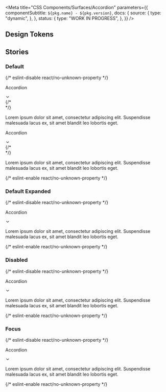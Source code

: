 

<Meta
  title="CSS Components/Surfaces/Accordion"
  parameters={{
    componentSubtitle: `${pkg.name} - ${pkg.version}`,
    docs: {
      source: {
        type: "dynamic",
      },
    },
    status: {
      type: "WORK IN PROGRESS",
    },
  }}
/>

<Description markdown={readme} />

## Design Tokens

<DesignTokenDocBlock categoryName="Accordion" viewType="table" />

## Stories

### Default

<Canvas>
  {/* eslint-disable react/no-unknown-property */}
  <Story name="Default">
    <div>
      <div class="story--components-surfaces-accordion--default">
        <div class="denhaag-theme">
          <div class="denhaag-accordion">
            <div class="denhaag-accordion-container">
              <div
                class="denhaag-accordion__panel"
                tabindex="0"
                role="button"
                aria-disabled="false"
                aria-expanded="false"
              >
                <div class="denhaag-accordion__summary">
                  <p class="denhaag-accordion__title">Accordion</p>
                </div>
                <div class="denhaag-accordion__icon" aria-disabled="false" aria-hidden="true">
                  <span>
                    <svg
                      width="1em"
                      height="1em"
                      viewBox="0 0 24 24"
                      fill="none"
                      xmlns="http://www.w3.org/2000/svg"
                      class="denhaag-icon"
                      focusable="false"
                      aria-hidden="true"
                      shape-rendering="auto"
                    >
                      <path
                        d="M5.293 8.293a1 1 0 011.414 0L12 13.586l5.293-5.293a1 1 0 111.414 1.414l-6 6a1 1 0 01-1.414 0l-6-6a1 1 0 010-1.414z"
                        fill="currentColor"
                      ></path>
                    </svg>
                  </span>
                  <span></span>
                </div>
              </div>
              {/* <div class="denhaag-accordion__collapse denhaag-accordion__collapse--hidden"> */}
              <div class="denhaag-accordion__collapse">
                <div>
                  <div>
                    <div role="region">
                      <div class="denhaag-accordion__details">
                        <p class="denhaag-accordion__paragraph">
                          Lorem ipsum dolor sit amet, consectetur adipiscing elit. Suspendisse malesuada lacus ex, sit
                          amet blandit leo lobortis eget.
                        </p>
                      </div>
                    </div>
                  </div>
                </div>
              </div>
            </div>
            <div class="denhaag-accordion-container">
              <div
                class="denhaag-accordion__panel"
                tabindex="0"
                role="button"
                aria-disabled="false"
                aria-expanded="false"
              >
                <div class="denhaag-accordion__summary">
                  <p class="denhaag-accordion__title">Accordion</p>
                </div>
                <div class="denhaag-accordion__icon" aria-disabled="false" aria-hidden="true">
                  <span>
                    <svg
                      width="1em"
                      height="1em"
                      viewBox="0 0 24 24"
                      fill="none"
                      xmlns="http://www.w3.org/2000/svg"
                      class="denhaag-icon"
                      focusable="false"
                      aria-hidden="true"
                      shape-rendering="auto"
                    >
                      <path
                        d="M5.293 8.293a1 1 0 011.414 0L12 13.586l5.293-5.293a1 1 0 111.414 1.414l-6 6a1 1 0 01-1.414 0l-6-6a1 1 0 010-1.414z"
                        fill="currentColor"
                      ></path>
                    </svg>
                  </span>
                  <span></span>
                </div>
              </div>
              {/* <div class="denhaag-accordion__collapse denhaag-accordion__collapse--hidden"> */}
              <div class="denhaag-accordion__collapse">
                <div>
                  <div>
                    <div role="region">
                      <div class="denhaag-accordion__details">
                        <p class="denhaag-accordion__paragraph">
                          Lorem ipsum dolor sit amet, consectetur adipiscing elit. Suspendisse malesuada lacus ex, sit
                          amet blandit leo lobortis eget.
                        </p>
                      </div>
                    </div>
                  </div>
                </div>
              </div>
            </div>
          </div>
        </div>
      </div>
    </div>
  </Story>
  {/* eslint-enable react/no-unknown-property */}
</Canvas>

### Default Expanded

<Canvas>
  {/* eslint-disable react/no-unknown-property */}
  <Story name="Default Expanded">
    <div>
      <div class="story--components-surfaces-accordion--default-expanded">
        <div class="denhaag-theme">
          <div class="denhaag-accordion">
            <div class="denhaag-accordion-container">
              <div
                class="denhaag-accordion__panel denhaag-accordion__panel--expanded"
                tabindex="0"
                role="button"
                aria-disabled="false"
                aria-expanded="true"
              >
                <div class="denhaag-accordion__summary denhaag-accordion__summary--expanded">
                  <p class="denhaag-accordion__title">Accordion</p>
                </div>
                <div
                  class="denhaag-accordion__icon denhaag-accordion__icon--expanded"
                  aria-disabled="false"
                  aria-hidden="true"
                >
                  <span>
                    <svg
                      width="1em"
                      height="1em"
                      viewBox="0 0 24 24"
                      fill="none"
                      xmlns="http://www.w3.org/2000/svg"
                      class="denhaag-icon"
                      focusable="false"
                      aria-hidden="true"
                      shape-rendering="auto"
                    >
                      <path
                        d="M5.293 8.293a1 1 0 011.414 0L12 13.586l5.293-5.293a1 1 0 111.414 1.414l-6 6a1 1 0 01-1.414 0l-6-6a1 1 0 010-1.414z"
                        fill="currentColor"
                      ></path>
                    </svg>
                  </span>
                  <span></span>
                </div>
              </div>
              <div class="denhaag-accordion__collapse">
                <div>
                  <div>
                    <div role="region">
                      <div class="denhaag-accordion__details">
                        <p class="denhaag-accordion__paragraph">
                          Lorem ipsum dolor sit amet, consectetur adipiscing elit. Suspendisse malesuada lacus ex, sit
                          amet blandit leo lobortis eget.
                        </p>
                      </div>
                    </div>
                  </div>
                </div>
              </div>
            </div>
          </div>
        </div>
      </div>
    </div>
  </Story>
  {/* eslint-enable react/no-unknown-property */}
</Canvas>

### Disabled

<Canvas>
  {/* eslint-disable react/no-unknown-property */}
  <Story name="Disabled">
    <div>
      <div class="story--components-surfaces-accordion--disabled">
        <div class="denhaag-theme">
          <div class="denhaag-accordion">
            <div class="denhaag-accordion-container denhaag-accordion-container--disabled">
              <div
                class="denhaag-accordion__panel denhaag-accordion__panel"
                tabindex="-1"
                role="button"
                aria-disabled="true"
                aria-expanded="false"
              >
                <div class="denhaag-accordion__summary" aria-disabled="true" aria-hidden="true">
                  <p class="denhaag-accordion__title">Accordion</p>
                </div>
                <div aria-disabled="false" aria-hidden="true">
                  <span>
                    <svg
                      width="1em"
                      height="1em"
                      viewBox="0 0 24 24"
                      fill="none"
                      xmlns="http://www.w3.org/2000/svg"
                      class="denhaag-icon"
                      focusable="false"
                      aria-hidden="true"
                      shape-rendering="auto"
                    >
                      <path
                        d="M5.293 8.293a1 1 0 011.414 0L12 13.586l5.293-5.293a1 1 0 111.414 1.414l-6 6a1 1 0 01-1.414 0l-6-6a1 1 0 010-1.414z"
                        fill="currentColor"
                      ></path>
                    </svg>
                  </span>
                  <span></span>
                </div>
              </div>
              <div class="denhaag-accordion__collapse denhaag-accordion__collapse--hidden">
                <div>
                  <div>
                    <div role="region">
                      <div class="denhaag-accordion__details">
                        <p class="denhaag-accordion__paragraph">
                          Lorem ipsum dolor sit amet, consectetur adipiscing elit. Suspendisse malesuada lacus ex, sit
                          amet blandit leo lobortis eget.
                        </p>
                      </div>
                    </div>
                  </div>
                </div>
              </div>
            </div>
          </div>
        </div>
      </div>
    </div>
  </Story>
  {/* eslint-enable react/no-unknown-property */}
</Canvas>

### Focus

<Canvas>
  {/* eslint-disable react/no-unknown-property */}
  <Story name="Focus">
    <div>
      <div class="story--components-surfaces-accordion--focus">
        <div class="denhaag-theme">
          <div class="denhaag-accordion">
            <div class="denhaag-accordion-container">
              <div
                class="denhaag-accordion__panel denhaag-accordion__panel--focus"
                tabindex="0"
                role="button"
                aria-disabled="false"
                aria-expanded="false"
              >
                <div class="denhaag-accordion__summary">
                  <p class="denhaag-accordion__title">Accordion</p>
                </div>
                <div aria-disabled="false" aria-hidden="true">
                  <span>
                    <svg
                      width="1em"
                      height="1em"
                      viewBox="0 0 24 24"
                      fill="none"
                      xmlns="http://www.w3.org/2000/svg"
                      class="denhaag-icon"
                      focusable="false"
                      aria-hidden="true"
                      shape-rendering="auto"
                    >
                      <path
                        d="M5.293 8.293a1 1 0 011.414 0L12 13.586l5.293-5.293a1 1 0 111.414 1.414l-6 6a1 1 0 01-1.414 0l-6-6a1 1 0 010-1.414z"
                        fill="currentColor"
                      ></path>
                    </svg>
                  </span>
                  <span></span>
                </div>
              </div>
              <div class="denhaag-accordion__collapse denhaag-accordion__collapse--hidden">
                <div>
                  <div>
                    <div role="region">
                      <div class="denhaag-accordion__details">
                        <p class="denhaag-accordion__paragraph">
                          Lorem ipsum dolor sit amet, consectetur adipiscing elit. Suspendisse malesuada lacus ex, sit
                          amet blandit leo lobortis eget.
                        </p>
                      </div>
                    </div>
                  </div>
                </div>
              </div>
            </div>
          </div>
        </div>
      </div>
    </div>
  </Story>
  {/* eslint-enable react/no-unknown-property */}
</Canvas>

